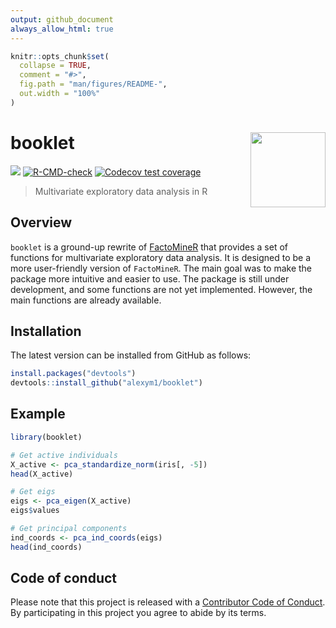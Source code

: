 ---
output: github_document
always_allow_html: true
---

<!-- README.md is generated from README.Rmd. Please edit that file -->

```{r, include = FALSE}
knitr::opts_chunk$set(
  collapse = TRUE,
  comment = "#>",
  fig.path = "man/figures/README-",
  out.width = "100%"
)
```

# booklet <a href=#><img src='man/figures/sticker.png' align="right" width="120" /></a>

<!-- badges: start -->
![](https://img.shields.io/badge/github%20version-1.0.0-green.svg)
[![R-CMD-check](https://github.com/alexym1/booklet/actions/workflows/R-CMD-check.yaml/badge.svg)](https://github.com/alexym1/booklet/actions/workflows/R-CMD-check.yaml)
[![Codecov test coverage](https://codecov.io/gh/alexym1/booklet/branch/master/graph/badge.svg)](https://app.codecov.io/gh/alexym1/booklet?branch=master)
<!-- badges: end -->

> Multivariate exploratory data analysis in R


## Overview
`booklet` is a ground-up rewrite of [FactoMineR](https://github.com/husson/FactoMineR/tree/master) that provides a set of functions for multivariate exploratory data analysis. It is designed to be a more user-friendly version of `FactoMineR`. The main goal was to make the package more intuitive and easier to use. The package is still under development, and some functions are not yet implemented. However, the main functions are already available.


## Installation

The latest version can be installed from GitHub as follows: 

```{r eval = FALSE}
install.packages("devtools")
devtools::install_github("alexym1/booklet")
```

## Example

```{r, message = FALSE, warning = FALSE}
library(booklet)

# Get active individuals
X_active <- pca_standardize_norm(iris[, -5])
head(X_active)
```

```{r, message = FALSE, warning = FALSE}
# Get eigs
eigs <- pca_eigen(X_active)
eigs$values
```

```{r, message = FALSE, warning = FALSE}
# Get principal components
ind_coords <- pca_ind_coords(eigs)
head(ind_coords)
```


## Code of conduct

Please note that this project is released with a [Contributor Code of Conduct](https://alexym1.github.io/booklet/CONTRIBUTING.html). By participating in this project you agree to abide by its terms.

